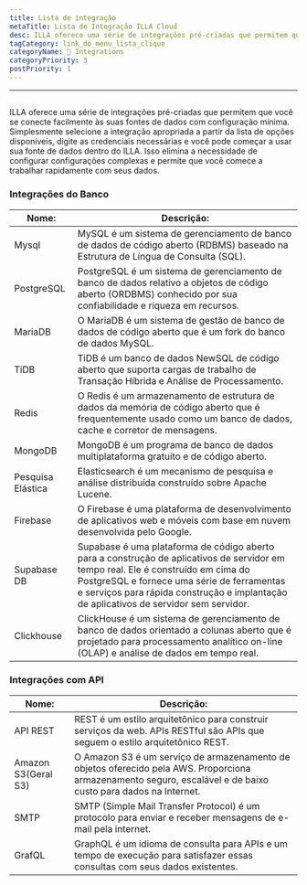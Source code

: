 ```yaml
---
title: Lista de integração
metaTitle: Lista de Integração ILLA Cloud
desc: ILLA oferece uma série de integrações pré-criadas que permitem que você conecte-se facilmente às suas fontes de dados com configuração mínima
tagCategory: link_do_menu_lista_clique
categoryName: 🔨 Integrations
categoryPriority: 3
postPriority: 1
---
```


* * *

## <Heading hidden>Lista de integração</Heading>

ILLA oferece uma série de integrações pré-criadas que permitem que você se conecte facilmente às suas fontes de dados com configuração mínima. Simplesmente selecione a integração apropriada a partir da lista de opções disponíveis, digite as credenciais necessárias e você pode começar a usar sua fonte de dados dentro do ILLA. Isso elimina a necessidade de configurar configurações complexas e permite que você comece a trabalhar rapidamente com seus dados.

### Integrações do Banco

| Nome:             | Descrição:                                                                                                                                                                                                                                                                |
| ----------------- | ------------------------------------------------------------------------------------------------------------------------------------------------------------------------------------------------------------------------------------------------------------------------- |
| Mysql             | MySQL é um sistema de gerenciamento de banco de dados de código aberto (RDBMS) baseado na Estrutura de Língua de Consulta (SQL).                                                                                                                                          |
| PostgreSQL        | PostgreSQL é um sistema de gerenciamento de banco de dados relativo a objetos de código aberto (ORDBMS) conhecido por sua confiabilidade e riqueza em recursos.                                                                                                           |
| MariaDB           | O MariaDB é um sistema de gestão de banco de dados de código aberto que é um fork do banco de dados MySQL.                                                                                                                                                                |
| TiDB              | TiDB é um banco de dados NewSQL de código aberto que suporta cargas de trabalho de Transação Híbrida e Análise de Processamento.                                                                                                                                          |
| Redis             | O Redis é um armazenamento de estrutura de dados da memória de código aberto que é frequentemente usado como um banco de dados, cache e corretor de mensagens.                                                                                                            |
| MongoDB           | MongoDB é um programa de banco de dados multiplataforma gratuito e de código aberto.                                                                                                                                                                                      |
| Pesquisa Elástica | Elasticsearch é um mecanismo de pesquisa e análise distribuída construído sobre Apache Lucene.                                                                                                                                                                            |
| Firebase          | O Firebase é uma plataforma de desenvolvimento de aplicativos web e móveis com base em nuvem desenvolvida pelo Google.                                                                                                                                                    |
| Supabase DB       | Supabase é uma plataforma de código aberto para a construção de aplicativos de servidor em tempo real. Ele é construído em cima do PostgreSQL e fornece uma série de ferramentas e serviços para rápida construção e implantação de aplicativos de servidor sem servidor. |
| Clickhouse        | ClickHouse é um sistema de gerenciamento de banco de dados orientado a colunas aberto que é projetado para processamento analítico on-line (OLAP) e análise de dados em tempo real.                                                                                       |

### Integrações com API

| Nome:               | Descrição:                                                                                                                                                    |
| ------------------- | ------------------------------------------------------------------------------------------------------------------------------------------------------------- |
| API REST            | REST é um estilo arquitetônico para construir serviços da web. APIs RESTful são APIs que seguem o estilo arquitetônico REST.                                  |
| Amazon S3(Geral S3) | O Amazon S3 é um serviço de armazenamento de objetos oferecido pela AWS. Proporciona armazenamento seguro, escalável e de baixo custo para dados na Internet. |
| SMTP                | SMTP (Simple Mail Transfer Protocol) é um protocolo para enviar e receber mensagens de e-mail pela internet.                                                  |
| GrafQL              | GraphQL é um idioma de consulta para APIs e um tempo de execução para satisfazer essas consultas com seus dados existentes.                                   |
